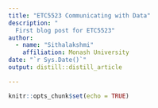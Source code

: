 ```yaml
---
title: "ETC5523 Communicating with Data"
description: "
  First blog post for ETC5523"
author:
  - name: "Sithalakshmi"
    affiliation: Monash University
date: "`r Sys.Date()`"
output: distill::distill_article

---
```


```r
knitr::opts_chunk$set(echo = TRUE)
```

